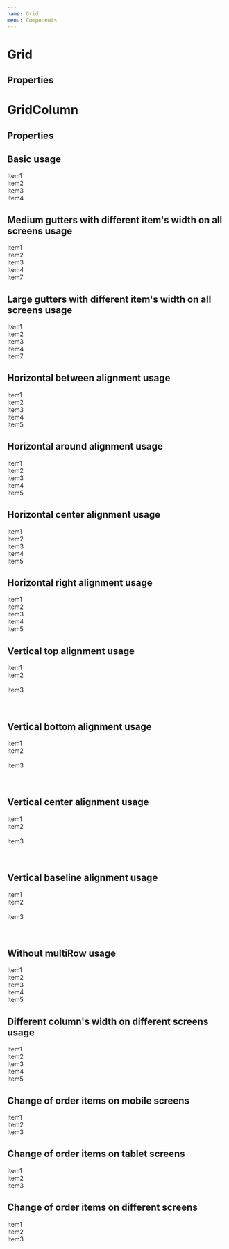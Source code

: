 ```yaml
---
name: Grid
menu: Components
---
```



# Grid

## Properties

<Props of={Grid} />

# GridColumn

## Properties

<Props of={GridColumn} />

## Basic usage

<Playground>
    <Grid>
        <GridColumn>
            <div style={itemView}>Item1</div>
        </GridColumn>
        <GridColumn>
            <div style={itemView}>Item2</div>
        </GridColumn>
        <GridColumn>
            <div style={itemView}>Item3</div>
        </GridColumn>
        <GridColumn>
            <div style={itemView}>Item4</div>
        </GridColumn>
    </Grid>
</Playground>

## Medium gutters with different item's width on all screens usage

<Playground>
    <Grid guttersLeft="medium" guttersBottom="medium">
        <GridColumn all="5">
            <div style={itemView}>Item1</div>
        </GridColumn>
        <GridColumn all="2">
            <div style={itemView}>Item2</div>
        </GridColumn>
        <GridColumn all="1">
            <div style={itemView}>Item3</div>
        </GridColumn>
        <GridColumn all="3">
            <div style={itemView}>Item4</div>
        </GridColumn>
        <GridColumn all="12">
            <div style={itemView}>Item7</div>
        </GridColumn>
    </Grid>
</Playground>

## Large gutters with different item's width on all screens usage

<Playground>
    <Grid guttersLeft="large" guttersBottom="large">
        <GridColumn all="5">
            <div style={itemView}>Item1</div>
        </GridColumn>
        <GridColumn all="2">
            <div style={itemView}>Item2</div>
        </GridColumn>
        <GridColumn all="1">
            <div style={itemView}>Item3</div>
        </GridColumn>
        <GridColumn all="3">
            <div style={itemView}>Item4</div>
        </GridColumn>
        <GridColumn all="12">
            <div style={itemView}>Item7</div>
        </GridColumn>
    </Grid>
</Playground>

## Horizontal between alignment usage

<Playground>
    <Grid guttersLeft="large" guttersBottom="large" hAlign="between">
        <GridColumn all="6">
            <div style={itemView}>Item1</div>
        </GridColumn>
        <GridColumn all="5">
            <div style={itemView}>Item2</div>
        </GridColumn>
        <GridColumn all="4">
            <div style={itemView}>Item3</div>
        </GridColumn>
        <GridColumn all="3">
            <div style={itemView}>Item4</div>
        </GridColumn>
        <GridColumn all="2">
            <div style={itemView}>Item5</div>
        </GridColumn>
    </Grid>
</Playground>

## Horizontal around alignment usage

<Playground>
    <Grid guttersLeft="large" guttersBottom="large" hAlign="around">
        <GridColumn all="6">
            <div style={itemView}>Item1</div>
        </GridColumn>
        <GridColumn all="5">
            <div style={itemView}>Item2</div>
        </GridColumn>
        <GridColumn all="4">
            <div style={itemView}>Item3</div>
        </GridColumn>
        <GridColumn all="3">
            <div style={itemView}>Item4</div>
        </GridColumn>
        <GridColumn all="2">
            <div style={itemView}>Item5</div>
        </GridColumn>
    </Grid>
</Playground>

## Horizontal center alignment usage

<Playground>
    <Grid guttersLeft="large" guttersBottom="large" hAlign="center">
        <GridColumn all="6">
            <div style={itemView}>Item1</div>
        </GridColumn>
        <GridColumn all="5">
            <div style={itemView}>Item2</div>
        </GridColumn>
        <GridColumn all="4">
            <div style={itemView}>Item3</div>
        </GridColumn>
        <GridColumn all="3">
            <div style={itemView}>Item4</div>
        </GridColumn>
        <GridColumn all="2">
            <div style={itemView}>Item5</div>
        </GridColumn>
    </Grid>
</Playground>

## Horizontal right alignment usage

<Playground>
    <Grid guttersLeft="large" guttersBottom="large" hAlign="right">
        <GridColumn all="6">
            <div style={itemView}>Item1</div>
        </GridColumn>
        <GridColumn all="5">
            <div style={itemView}>Item2</div>
        </GridColumn>
        <GridColumn all="4">
            <div style={itemView}>Item3</div>
        </GridColumn>
        <GridColumn all="3">
            <div style={itemView}>Item4</div>
        </GridColumn>
        <GridColumn all="2">
            <div style={itemView}>Item5</div>
        </GridColumn>
    </Grid>
</Playground>

## Vertical top alignment usage

<Playground>
    <Grid guttersLeft="medium" hAlign="between" vAlign="top">
        <GridColumn all="4">
            <div style={itemView}>Item1</div>
        </GridColumn>
        <GridColumn all="4">
            <div style={itemView}>
                Item2 <br />
                <br />
            </div>
        </GridColumn>
        <GridColumn all="4">
            <div style={itemView}>
                Item3 <br />
                <br />
                <br />
            </div>
        </GridColumn>
    </Grid>
</Playground>

## Vertical bottom alignment usage

<Playground>
    <Grid guttersLeft="medium" hAlign="between" vAlign="bottom">
        <GridColumn all="4">
            <div style={itemView}>Item1</div>
        </GridColumn>
        <GridColumn all="4">
            <div style={itemView}>
                Item2 <br />
                <br />
            </div>
        </GridColumn>
        <GridColumn all="4">
            <div style={itemView}>
                Item3 <br />
                <br />
                <br />
            </div>
        </GridColumn>
    </Grid>
</Playground>

## Vertical center alignment usage

<Playground>
    <Grid guttersLeft="medium" hAlign="between" vAlign="center">
        <GridColumn all="4">
            <div style={itemView}>Item1</div>
        </GridColumn>
        <GridColumn all="4">
            <div style={itemView}>
                Item2 <br />
                <br />
            </div>
        </GridColumn>
        <GridColumn all="4">
            <div style={itemView}>
                Item3 <br />
                <br />
                <br />
            </div>
        </GridColumn>
    </Grid>
</Playground>

## Vertical baseline alignment usage

<Playground>
    <Grid guttersLeft="medium" hAlign="between" vAlign="baseline">
        <GridColumn all="4">
            <div style={itemView}>Item1</div>
        </GridColumn>
        <GridColumn all="4">
            <div style={itemView}>
                Item2 <br />
                <br />
            </div>
        </GridColumn>
        <GridColumn all="4">
            <div style={itemView}>
                Item3 <br />
                <br />
                <br />
            </div>
        </GridColumn>
    </Grid>
</Playground>

## Without multiRow usage

<Playground>
    <Grid guttersLeft="medium" multiRow={false}>
        <GridColumn all="12">
            <div style={itemView}>Item1</div>
        </GridColumn>
        <GridColumn all="5">
            <div style={itemView}>Item2</div>
        </GridColumn>
        <GridColumn all="5">
            <div style={itemView}>Item3</div>
        </GridColumn>
        <GridColumn all="2">
            <div style={itemView}>Item4</div>
        </GridColumn>
        <GridColumn all="2">
            <div style={itemView}>Item5</div>
        </GridColumn>
    </Grid>
</Playground>

## Different column's width on different screens usage

<Playground>
    <Grid guttersLeft="medium" guttersBottom="medium">
        <GridColumn all="6" tablet="4" mobile="2">
            <div style={itemView}>Item1</div>
        </GridColumn>
        <GridColumn all="5" wide="7" tablet="9" mobile="11">
            <div style={itemView}>Item2</div>
        </GridColumn>
        <GridColumn all="4" tablet="3" desktop="4">
            <div style={itemView}>Item3</div>
        </GridColumn>
        <GridColumn all="3" wide="12">
            <div style={itemView}>Item4</div>
        </GridColumn>
        <GridColumn all="2">
            <div style={itemView}>Item5</div>
        </GridColumn>
    </Grid>
</Playground>

## Change of order items on mobile screens

<Playground>
    <Grid guttersLeft="medium" guttersBottom="medium">
        <GridColumn all="2" mobile="6">
            <div style={itemView}>Item1</div>
        </GridColumn>
        <GridColumn all="8" mobile="12" orderMobile="3">
            <div style={itemView}>Item2</div>
        </GridColumn>
        <GridColumn all="2" mobile="6" orderMobile="2">
            <div style={itemView}>Item3</div>
        </GridColumn>
    </Grid>
</Playground>

## Change of order items on tablet screens

<Playground>
    <Grid guttersLeft="medium" guttersBottom="medium">
        <GridColumn all="2">
            <div style={itemView}>Item1</div>
        </GridColumn>
        <GridColumn all="8" mobile="12" orderTablet="3">
            <div style={itemView}>Item2</div>
        </GridColumn>
        <GridColumn all="2" mobile="6" orderTablet="2">
            <div style={itemView}>Item3</div>
        </GridColumn>
    </Grid>
</Playground>

## Change of order items on different screens

<Playground>
    <Grid guttersLeft="medium" guttersBottom="medium">
        <GridColumn all="2" mobile="6" orderWide="3">
            <div style={itemView}>Item1</div>
        </GridColumn>
        <GridColumn all="8" mobile="12" orderTablet="3" orderWide="2">
            <div style={itemView}>Item2</div>
        </GridColumn>
        <GridColumn all="2" mobile="6" orderTablet="2" orderWide="1">
            <div style={itemView}>Item3</div>
        </GridColumn>
    </Grid>
</Playground>
